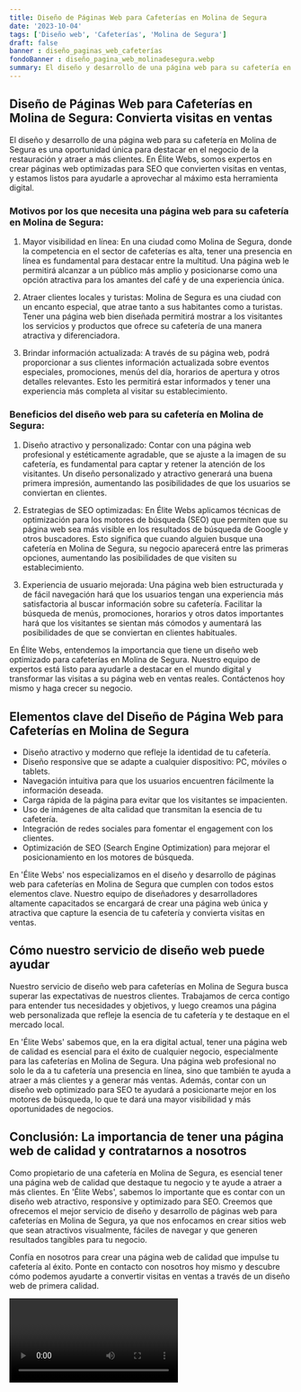 ```yaml
---
title: Diseño de Páginas Web para Cafeterías en Molina de Segura
date: '2023-10-04'
tags: ['Diseño web', 'Cafeterías', 'Molina de Segura']
draft: false
banner : diseño_paginas_web_cafeterías
fondoBanner : diseño_pagina_web_molinadesegura.webp
summary: El diseño y desarrollo de una página web para su cafetería en Molina de Segura es una oportunidad única para destacar en el negocio de la restauración y atraer a más clientes. En Élite Webs, somos expertos en crear páginas web optimizadas para SEO que convierten visitas en ventas, y estamos listos para ayudarle a aprovechar al máximo esta herramienta digital.
---
```


## Diseño de Páginas Web para Cafeterías en Molina de Segura: Convierta visitas en ventas

El diseño y desarrollo de una página web para su cafetería en Molina de Segura es una oportunidad única para destacar en el negocio de la restauración y atraer a más clientes. En Élite Webs, somos expertos en crear páginas web optimizadas para SEO que convierten visitas en ventas, y estamos listos para ayudarle a aprovechar al máximo esta herramienta digital.

### Motivos por los que necesita una página web para su cafetería en Molina de Segura:

1. Mayor visibilidad en línea: En una ciudad como Molina de Segura, donde la competencia en el sector de cafeterías es alta, tener una presencia en línea es fundamental para destacar entre la multitud. Una página web le permitirá alcanzar a un público más amplio y posicionarse como una opción atractiva para los amantes del café y de una experiencia única.

2. Atraer clientes locales y turistas: Molina de Segura es una ciudad con un encanto especial, que atrae tanto a sus habitantes como a turistas. Tener una página web bien diseñada permitirá mostrar a los visitantes los servicios y productos que ofrece su cafetería de una manera atractiva y diferenciadora.

3. Brindar información actualizada: A través de su página web, podrá proporcionar a sus clientes información actualizada sobre eventos especiales, promociones, menús del día, horarios de apertura y otros detalles relevantes. Esto les permitirá estar informados y tener una experiencia más completa al visitar su establecimiento.

### Beneficios del diseño web para su cafetería en Molina de Segura:

1. Diseño atractivo y personalizado: Contar con una página web profesional y estéticamente agradable, que se ajuste a la imagen de su cafetería, es fundamental para captar y retener la atención de los visitantes. Un diseño personalizado y atractivo generará una buena primera impresión, aumentando las posibilidades de que los usuarios se conviertan en clientes.

2. Estrategias de SEO optimizadas: En Élite Webs aplicamos técnicas de optimización para los motores de búsqueda (SEO) que permiten que su página web sea más visible en los resultados de búsqueda de Google y otros buscadores. Esto significa que cuando alguien busque una cafetería en Molina de Segura, su negocio aparecerá entre las primeras opciones, aumentando las posibilidades de que visiten su establecimiento.

3. Experiencia de usuario mejorada: Una página web bien estructurada y de fácil navegación hará que los usuarios tengan una experiencia más satisfactoria al buscar información sobre su cafetería. Facilitar la búsqueda de menús, promociones, horarios y otros datos importantes hará que los visitantes se sientan más cómodos y aumentará las posibilidades de que se conviertan en clientes habituales.

En Élite Webs, entendemos la importancia que tiene un diseño web optimizado para cafeterías en Molina de Segura. Nuestro equipo de expertos está listo para ayudarle a destacar en el mundo digital y transformar las visitas a su página web en ventas reales. Contáctenos hoy mismo y haga crecer su negocio.

<GifSeo />

<Cta />

## Elementos clave del Diseño de Página Web para Cafeterías en Molina de Segura

- Diseño atractivo y moderno que refleje la identidad de tu cafetería.
- Diseño responsive que se adapte a cualquier dispositivo: PC, móviles o tablets.
- Navegación intuitiva para que los usuarios encuentren fácilmente la información deseada.
- Carga rápida de la página para evitar que los visitantes se impacienten.
- Uso de imágenes de alta calidad que transmitan la esencia de tu cafetería.
- Integración de redes sociales para fomentar el engagement con los clientes.
- Optimización de SEO (Search Engine Optimization) para mejorar el posicionamiento en los motores de búsqueda.

En 'Élite Webs' nos especializamos en el diseño y desarrollo de páginas web para cafeterías en Molina de Segura que cumplen con todos estos elementos clave. Nuestro equipo de diseñadores y desarrolladores altamente capacitados se encargará de crear una página web única y atractiva que capture la esencia de tu cafetería y convierta visitas en ventas.

## Cómo nuestro servicio de diseño web puede ayudar

Nuestro servicio de diseño web para cafeterías en Molina de Segura busca superar las expectativas de nuestros clientes. Trabajamos de cerca contigo para entender tus necesidades y objetivos, y luego creamos una página web personalizada que refleje la esencia de tu cafetería y te destaque en el mercado local.

En 'Élite Webs' sabemos que, en la era digital actual, tener una página web de calidad es esencial para el éxito de cualquier negocio, especialmente para las cafeterías en Molina de Segura. Una página web profesional no solo le da a tu cafetería una presencia en línea, sino que también te ayuda a atraer a más clientes y a generar más ventas. Además, contar con un diseño web optimizado para SEO te ayudará a posicionarte mejor en los motores de búsqueda, lo que te dará una mayor visibilidad y más oportunidades de negocios.

## Conclusión: La importancia de tener una página web de calidad y contratarnos a nosotros

Como propietario de una cafetería en Molina de Segura, es esencial tener una página web de calidad que destaque tu negocio y te ayude a atraer a más clientes. En 'Élite Webs', sabemos lo importante que es contar con un diseño web atractivo, responsive y optimizado para SEO. Creemos que ofrecemos el mejor servicio de diseño y desarrollo de páginas web para cafeterías en Molina de Segura, ya que nos enfocamos en crear sitios web que sean atractivos visualmente, fáciles de navegar y que generen resultados tangibles para tu negocio.

Confía en nosotros para crear una página web de calidad que impulse tu cafetería al éxito. Ponte en contacto con nosotros hoy mismo y descubre cómo podemos ayudarte a convertir visitas en ventas a través de un diseño web de primera calidad.

<Video />

<CtaBot job='Cafeterías' city='Molina de Segura'/>

<Gmaps query='Molina de Segura+españa+maps' />